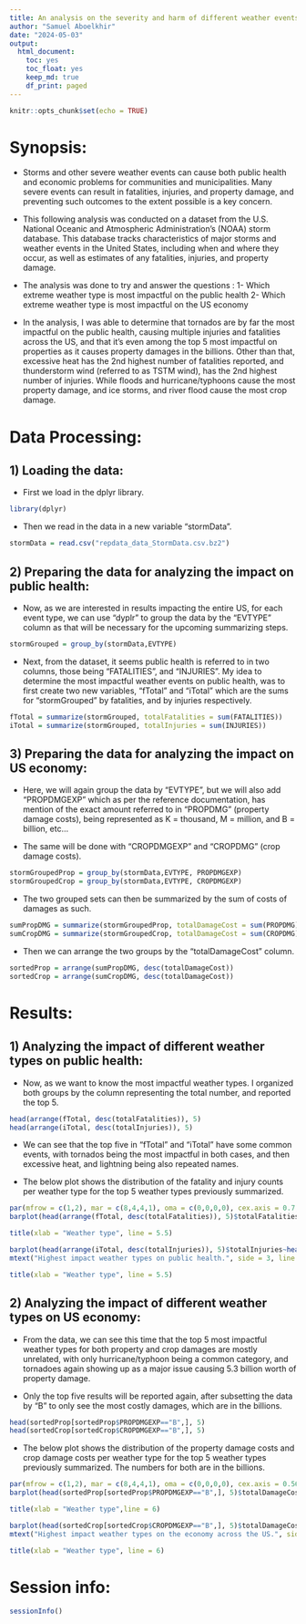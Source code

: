 ```yaml
---
title: An analysis on the severity and harm of different weather events on public health and economy in the US.
author: "Samuel Aboelkhir"
date: "2024-05-03"
output: 
  html_document:
    toc: yes
    toc_float: yes
    keep_md: true
    df_print: paged
---
```


```r
knitr::opts_chunk$set(echo = TRUE)
```
# Synopsis:

- Storms and other severe weather events can cause both public health and economic problems for communities and municipalities. Many severe events can result in fatalities, injuries, and property damage, and preventing such outcomes to the extent possible is a key concern.

- This following analysis was conducted on a dataset from the U.S. National Oceanic and Atmospheric Administration's (NOAA) storm database. This database tracks characteristics of major storms and weather events in the United States, including when and where they occur, as well as estimates of any fatalities, injuries, and property damage.

- The analysis was done to try and answer the questions :
1- Which extreme weather type is most impactful on the public health
2- Which extreme weather type is most impactful on the US economy

- In the analysis, I was able to determine that tornados are by far the most impactful on the public health, causing multiple injuries and fatalities across the US, and that it's even among the top 5 most impactful on properties as it causes property damages in the billions. Other than that, excessive heat has the 2nd highest number of fatalities reported, and thunderstorm wind (referred to as TSTM wind), has the 2nd highest number of injuries. While floods and hurricane/typhoons cause the most property damage, and ice storms, and river flood cause the most crop damage.

# Data Processing:

## 1) Loading the data:

- First we load in the dplyr library.

```r
library(dplyr)
```

- Then we read in the data in a new variable "stormData".

```r
stormData = read.csv("repdata_data_StormData.csv.bz2")
```

## 2) Preparing the data for analyzing the impact on public health:

-   Now, as we are interested in results impacting the entire US, for each event type, we can use "dyplr" to group the data by the "EVTYPE" column as that will be necessary for the upcoming summarizing steps.

```r
stormGrouped = group_by(stormData,EVTYPE)
```

-   Next, from the dataset, it seems public health is referred to in two columns, those being "FATALITIES", and "INJURIES". My idea to determine the most impactful weather events on public health, was to first create two new variables, "fTotal" and "iTotal" which are the sums for "stormGrouped" by fatalities, and by injuries respectively.

```r
fTotal = summarize(stormGrouped, totalFatalities = sum(FATALITIES))
iTotal = summarize(stormGrouped, totalInjuries = sum(INJURIES))
```

## 3) Preparing the data for analyzing the impact on US economy:

-   Here, we will again group the data by "EVTYPE", but we will also add "PROPDMGEXP" which as per the reference documentation, has mention of the exact amount referred to in "PROPDMG" (property damage costs), being represented as K = thousand, M = million, and B = billion, etc...

-   The same will be done with "CROPDMGEXP" and "CROPDMG" (crop damage costs).

```r
stormGroupedProp = group_by(stormData,EVTYPE, PROPDMGEXP)
stormGroupedCrop = group_by(stormData,EVTYPE, CROPDMGEXP)
```

-   The two grouped sets can then be summarized by the sum of costs of damages as such.

```r
sumPropDMG = summarize(stormGroupedProp, totalDamageCost = sum(PROPDMG))
sumCropDMG = summarize(stormGroupedCrop, totalDamageCost = sum(CROPDMG))
```

-   Then we can arrange the two groups by the "totalDamageCost" column.

```r
sortedProp = arrange(sumPropDMG, desc(totalDamageCost))
sortedCrop = arrange(sumCropDMG, desc(totalDamageCost))
```

# Results:

## 1) Analyzing the impact of different weather types on public health:

-   Now, as we want to know the most impactful weather types. I organized both groups by the column representing the total number, and reported the top 5.

```r
head(arrange(fTotal, desc(totalFatalities)), 5)
head(arrange(iTotal, desc(totalInjuries)), 5)
```

-   We can see that the top five in "fTotal" and "iTotal" have some common events, with tornados being the most impactful in both cases, and then excessive heat, and lightning being also repeated names.

-  The below plot shows the distribution of the fatality and injury counts per weather type for the top 5 weather types previously summarized.

```r
par(mfrow = c(1,2), mar = c(8,4,4,1), oma = c(0,0,0,0), cex.axis = 0.7, cex.lab = 0.8)
barplot(head(arrange(fTotal, desc(totalFatalities)), 5)$totalFatalities~head(arrange(fTotal, desc(totalFatalities)), 5)$EVTYPE, xlab = "", ylab = "Total fatalities across the US", las = 2)

title(xlab = "Weather type", line = 5.5)

barplot(head(arrange(iTotal, desc(totalInjuries)), 5)$totalInjuries~head(arrange(iTotal, desc(totalInjuries)), 5)$EVTYPE, xlab = "", ylab = "Total injuries across the US", las = 2)
mtext("Highest impact weather types on public health.", side = 3, line = -2, outer = TRUE)

title(xlab = "Weather type", line = 5.5)
```

## 2) Analyzing the impact of different weather types on US economy:

- From the data, we can see this time that the top 5 most impactful weather types for both property and crop damages are mostly unrelated, with only hurricane/typhoon being a common category, and tornadoes again showing up as a major issue causing 5.3 billion worth of property damage.

- Only the top five results will be reported again, after subsetting the data by "B" to only see the most costly damages, which are in the billions.

```r
head(sortedProp[sortedProp$PROPDMGEXP=="B",], 5)
head(sortedCrop[sortedCrop$CROPDMGEXP=="B",], 5)
```

- The below plot shows the distribution of the property damage costs and crop damage costs per weather type for the top 5 weather types previously summarized. The numbers for both are in the billions.

```r
par(mfrow = c(1,2), mar = c(8,4,4,1), oma = c(0,0,0,0), cex.axis = 0.56, cex.lab = 0.8)
barplot(head(sortedProp[sortedProp$PROPDMGEXP=="B",], 5)$totalDamageCost~head(sortedProp[sortedProp$PROPDMGEXP=="B",], 5)$EVTYPE, xlab = "", ylab = "Property damage costs in billions", las = 2)

title(xlab = "Weather type",line = 6)

barplot(head(sortedCrop[sortedCrop$CROPDMGEXP=="B",], 5)$totalDamageCost~head(sortedCrop[sortedCrop$CROPDMGEXP=="B",], 5)$EVTYPE, xlab = "", ylab = "Crop damage costs in billions", las = 2)
mtext("Highest impact weather types on the economy across the US.", side = 3, line = -2, outer = TRUE)

title(xlab = "Weather type", line = 6)
```

# Session info:

```r
sessionInfo()
```